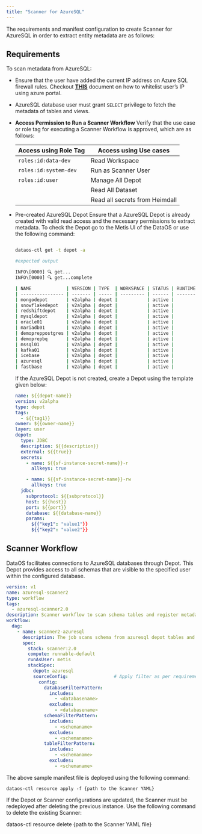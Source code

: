 ```yaml
---
title: "Scanner for AzureSQL"
---
```


The requirements and manifest configuration to create Scanner for AzureSQL in order to extract entity metadata are as follows:

## Requirements

To scan metadata from AzureSQL:

* Ensure that the user have added the current IP address on Azure SQL firewall rules. Checkout [**THIS**](https://learn.microsoft.com/en-us/azure/azure-sql/database/firewall-configure?view=azuresql#use-the-azure-portal-to-manage-server-level-ip-firewall-rules) document on how to whitelist user’s IP using azure portal.

* AzureSQL database user must grant `SELECT` privilege to fetch the metadata of tables and views.

* **Access Permission to Run a Scanner Workflow**
  Verify that the use case or role tag for executing a Scanner Workflow is approved, which are as follows:
  
  | Access using Role Tag | Access using Use cases         |
  | --------------------- | ------------------------------ |
  | `roles:id:data-dev`   | Read Workspace                 |
  | `roles:id:system-dev` | Run as Scanner User            |
  | `roles:id:user`       | Manage All Depot               |
  |                       | Read All Dataset               |
  |                       | Read all secrets from Heimdall |

* Pre-created AzureSQL Depot
  Ensure that a AzureSQL Depot is already created with valid read access and the necessary permissions to extract metadata. To check the Depot go to the Metis UI of the DataOS or use the following command:

  ```bash

  dataos-ctl get -t depot -a

  #expected output

  INFO\[0000] 🔍 get...
  INFO\[0000] 🔍 get...complete

  | NAME             | VERSION | TYPE  | WORKSPACE | STATUS | RUNTIME | OWNER      |
  | ---------------- | ------- | ----- | --------- | ------ | ------- | ---------- |
  | mongodepot       | v2alpha | depot |           | active |         | Jhon Doe   |
  | snowflakedepot   | v2alpha | depot |           | active |         | JOJO       |
  | redshiftdepot    | v2alpha | depot |           | active |         | Kira       |
  | mysqldepot       | v2alpha | depot |           | active |         | Ryuk       |
  | oracle01         | v2alpha | depot |           | active |         | drdoom     |
  | mariadb01        | v2alpha | depot |           | active |         | tonystark  |
  | demopreppostgres | v2alpha | depot |           | active |         | slimshaddy |
  | demoprepbq       | v2alpha | depot |           | active |         | pengvin    |
  | mssql01          | v2alpha | depot |           | active |         | hulk       |
  | kafka01          | v2alpha | depot |           | active |         | peeter     |
  | icebase          | v2alpha | depot |           | active |         | blackpink  |
  | azuresql         | v2alpha | depot |           | active |         | arnold     |
  | fastbase         | v2alpha | depot |           | active |         | ddevil     |

  ```
  If the AzureSQL Depot is not created, create a Depot using the template given below:

  ```yaml
  name: ${{depot-name}}
  version: v2alpha
  type: depot
  tags:
    - ${{tag1}}
  owner: ${{owner-name}}
  layer: user
  depot:
    type: JDBC                                      
    description: ${{description}}
    external: ${{true}}
    secrets:
      - name: ${{sf-instance-secret-name}}-r
        allkeys: true

      - name: ${{sf-instance-secret-name}}-rw
        allkeys: true
    jdbc:                                           
      subprotocol: ${{subprotocol}}
      host: ${{host}}
      port: ${{port}}
      database: ${{database-name}}
      params:
        ${{"key1": "value1"}}
        ${{"key2": "value2"}}
  ```

## Scanner Workflow

DataOS facilitates connections to AzureSQL databases through Depot. This Depot provides access to all schemas that are visible to the specified user within the configured database.

```yaml
version: v1
name: azuresql-scanner2
type: workflow
tags:
  - azuresql-scanner2.0
description: Scanner workflow to scan schema tables and register metadata in Metis DB
workflow:
  dag:
    - name: scanner2-azuresql
      description: The job scans schema from azuresql depot tables and register metadata to metis2
      spec:
        stack: scanner:2.0
        compute: runnable-default
        runAsUser: metis
        stackSpec:
          depot: azuresql
          sourceConfig:                 # Apply filter as per requirement
            config:
              databaseFilterPattern:
                includes:
                  - <databasename> 
                excludes:
                  - <databasename> 
              schemaFilterPattern:
                includes:
                  - <schemaname>
                excludes:
                  - <schemaname>
              tableFilterPattern:
                includes:
                  - <schemaname>
                excludes:
                  - <schemaname>

```

The above sample manifest file is deployed using the following command:

```
dataos-ctl resource apply -f {path to the Scanner YAML}
```

<Note>
  If the Depot or Scanner configurations are updated, the Scanner must be redeployed after deleting the previous instance. Use the following command to delete the existing Scanner:

  dataos-ctl resource delete {path to the Scanner YAML file}


<Note>